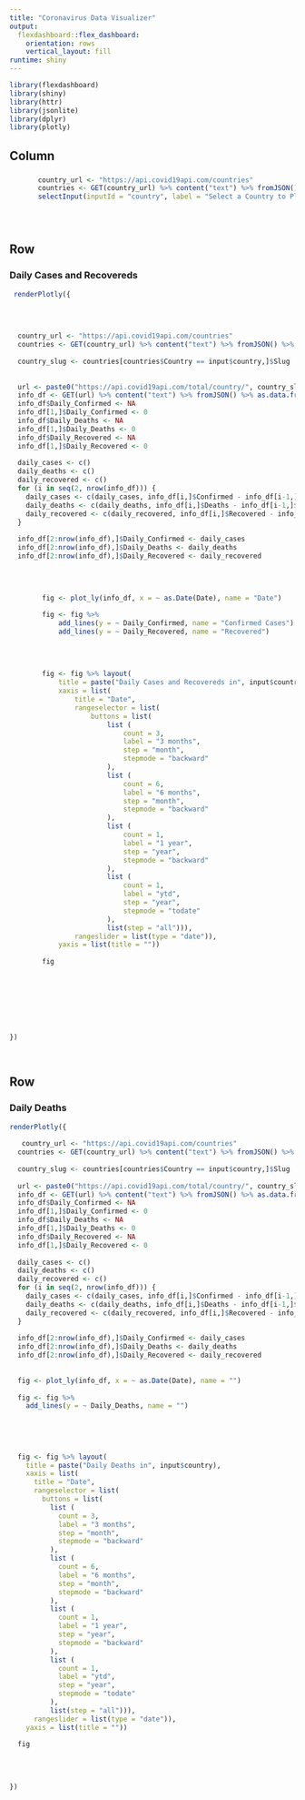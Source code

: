 ```yaml
---
title: "Coronavirus Data Visualizer"
output: 
  flexdashboard::flex_dashboard:
    orientation: rows
    vertical_layout: fill
runtime: shiny
---
```


```r
library(flexdashboard)
library(shiny)
library(httr)
library(jsonlite)
library(dplyr)
library(plotly)
```

Column {.sidebar}
-----------------------------------------------------------------------

### 

```r
       country_url <- "https://api.covid19api.com/countries"
       countries <- GET(country_url) %>% content("text") %>% fromJSON() %>% as.data.frame()
       selectInput(inputId = "country", label = "Select a Country to Plot", choices = sort(countries$Country))

 



```






Row
---------

### Daily Cases and Recovereds

```r

 renderPlotly({
  
   

        
  country_url <- "https://api.covid19api.com/countries"
  countries <- GET(country_url) %>% content("text") %>% fromJSON() %>% as.data.frame()
        
  country_slug <- countries[countries$Country == input$country,]$Slug
        
        
  url <- paste0("https://api.covid19api.com/total/country/", country_slug)
  info_df <- GET(url) %>% content("text") %>% fromJSON() %>% as.data.frame()
  info_df$Daily_Confirmed <- NA
  info_df[1,]$Daily_Confirmed <- 0
  info_df$Daily_Deaths <- NA
  info_df[1,]$Daily_Deaths <- 0
  info_df$Daily_Recovered <- NA
  info_df[1,]$Daily_Recovered <- 0
  
  daily_cases <- c()
  daily_deaths <- c()
  daily_recovered <- c()
  for (i in seq(2, nrow(info_df))) {
    daily_cases <- c(daily_cases, info_df[i,]$Confirmed - info_df[i-1,]$Confirmed)
    daily_deaths <- c(daily_deaths, info_df[i,]$Deaths - info_df[i-1,]$Deaths)
    daily_recovered <- c(daily_recovered, info_df[i,]$Recovered - info_df[i-1,]$Recovered)
  }
  
  info_df[2:nrow(info_df),]$Daily_Confirmed <- daily_cases
  info_df[2:nrow(info_df),]$Daily_Deaths <- daily_deaths
  info_df[2:nrow(info_df),]$Daily_Recovered <- daily_recovered
        
   

 
        fig <- plot_ly(info_df, x = ~ as.Date(Date), name = "Date")
        
        fig <- fig %>% 
            add_lines(y = ~ Daily_Confirmed, name = "Confirmed Cases") %>% 
            add_lines(y = ~ Daily_Recovered, name = "Recovered")
            
        
        
        
        fig <- fig %>% layout(
            title = paste("Daily Cases and Recovereds in", input$country),
            xaxis = list(
                title = "Date",
                rangeselector = list(
                    buttons = list(
                        list (
                            count = 3,
                            label = "3 months",
                            step = "month",
                            stepmode = "backward"
                        ),
                        list (
                            count = 6,
                            label = "6 months",
                            step = "month",
                            stepmode = "backward"
                        ),
                        list (
                            count = 1,
                            label = "1 year",
                            step = "year",
                            stepmode = "backward"
                        ),
                        list (
                            count = 1,
                            label = "ytd",
                            step = "year",
                            stepmode = "todate"
                        ),
                        list(step = "all"))),
                rangeslider = list(type = "date")),
            yaxis = list(title = ""))
        
        fig
       
 
       
  
       
      
   

})
  



```

Row 
----------
### Daily Deaths

```r

renderPlotly({
  
   country_url <- "https://api.covid19api.com/countries"
  countries <- GET(country_url) %>% content("text") %>% fromJSON() %>% as.data.frame()
  
  country_slug <- countries[countries$Country == input$country,]$Slug
  
  url <- paste0("https://api.covid19api.com/total/country/", country_slug)
  info_df <- GET(url) %>% content("text") %>% fromJSON() %>% as.data.frame()
  info_df$Daily_Confirmed <- NA
  info_df[1,]$Daily_Confirmed <- 0
  info_df$Daily_Deaths <- NA
  info_df[1,]$Daily_Deaths <- 0
  info_df$Daily_Recovered <- NA
  info_df[1,]$Daily_Recovered <- 0
  
  daily_cases <- c()
  daily_deaths <- c()
  daily_recovered <- c()
  for (i in seq(2, nrow(info_df))) {
    daily_cases <- c(daily_cases, info_df[i,]$Confirmed - info_df[i-1,]$Confirmed)
    daily_deaths <- c(daily_deaths, info_df[i,]$Deaths - info_df[i-1,]$Deaths)
    daily_recovered <- c(daily_recovered, info_df[i,]$Recovered - info_df[i-1,]$Recovered)
  }
  
  info_df[2:nrow(info_df),]$Daily_Confirmed <- daily_cases
  info_df[2:nrow(info_df),]$Daily_Deaths <- daily_deaths
  info_df[2:nrow(info_df),]$Daily_Recovered <- daily_recovered
  
  
  fig <- plot_ly(info_df, x = ~ as.Date(Date), name = "")
  
  fig <- fig %>% 
    add_lines(y = ~ Daily_Deaths, name = "")
   
  
  
  
  
  fig <- fig %>% layout(
    title = paste("Daily Deaths in", input$country),
    xaxis = list(
      title = "Date",
      rangeselector = list(
        buttons = list(
          list (
            count = 3,
            label = "3 months",
            step = "month",
            stepmode = "backward"
          ),
          list (
            count = 6,
            label = "6 months",
            step = "month",
            stepmode = "backward"
          ),
          list (
            count = 1,
            label = "1 year",
            step = "year",
            stepmode = "backward"
          ),
          list (
            count = 1,
            label = "ytd",
            step = "year",
            stepmode = "todate"
          ),
          list(step = "all"))),
      rangeslider = list(type = "date")),
    yaxis = list(title = ""))
  
  fig
        
  
  
  
})


```







